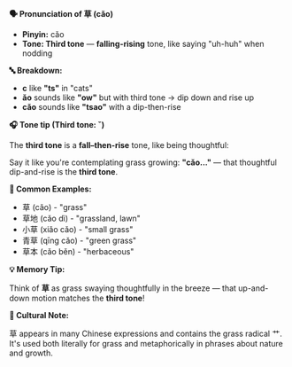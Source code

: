 **🗣️ Pronunciation of 草 (cǎo)**

- **Pinyin:** cǎo
- **Tone: Third tone** — **falling-rising** tone, like saying "uh-huh" when nodding

**🔤 Breakdown:**

- **c** like **"ts"** in "cats"
- **ǎo** sounds like **"ow"** but with third tone → dip down and rise up
- **cǎo** sounds like **"tsao"** with a dip-then-rise

**🎧 Tone tip (Third tone: ˇ)**

The **third tone** is a **fall–then-rise** tone, like being thoughtful:

Say it like you're contemplating grass growing: **"cǎo..."** — that thoughtful dip-and-rise is the
**third tone**.

**📝 Common Examples:**

- 草 (cǎo) - "grass"
- 草地 (cǎo dì) - "grassland, lawn"
- 小草 (xiǎo cǎo) - "small grass"
- 青草 (qīng cǎo) - "green grass"
- 草本 (cǎo běn) - "herbaceous"

**💡 Memory Tip:**

Think of **草** as grass swaying thoughtfully in the breeze — that up-and-down motion matches the
**third tone**!

**📍 Cultural Note:**

草 appears in many Chinese expressions and contains the grass radical 艹. It's used both literally
for grass and metaphorically in phrases about nature and growth.
